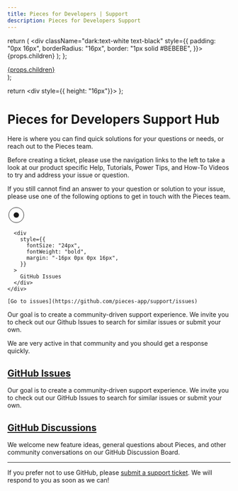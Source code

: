 ```yaml
---
title: Pieces for Developers | Support
description: Pieces for Developers Support
---
```


  return (
    <div className="dark:text-white text-black" style={{
      padding: "0px 16px",
      borderRadius: "16px",
      border: "1px solid #BEBEBE",
    }}>
      {props.children}
    </div>
  );
};

  <div
    style={{
      borderRadius: "12px",
    }}
  >
    <a
      target="_blank"
      href={props.href}
    >
      {props.children}
    </a>
  </div>
);

  return <div style={{ height: "16px"}}></div>
};

# Pieces for Developers Support Hub

Here is where you can find quick solutions for your questions or needs, or reach out to the Pieces team.

<Info>
  Before creating a ticket, please use the navigation links to the left to take a look at our product specific Help, Tutorials, Power Tips, and How-To Videos to try and address your issue or question.
</Info>

If you still cannot find an answer to your question or solution to your issue, please use one of the following options to get in touch with the Pieces team.

<SingleCard>
  <div
    style={{
      display: "flex",
      alignItems: "center",
      justifyContent: "space-between"
    }}
  >
    <div style={{
      display: "flex",
      marginBottom: "-16px",
    }}>
      <svg xmlns="http://www.w3.org/2000/svg" width="40" height="40" viewBox="0 0 40 40" fill="none" style={{
        marginTop: "16px",
      }}>
        <circle cx="20" cy="20" r="17" stroke="currentColor" strokeWidth="5"/>
        <circle cx="20" cy="20" r="6" fill="currentColor"/>
      </svg>

      <div
        style={{
          fontSize: "24px",
          fontWeight: "bold",
          margin: "-16px 0px 0px 16px",
        }}
      >
        GitHub Issues
      </div>
    </div>

    [Go to issues](https://github.com/pieces-app/support/issues)
  </div>

  Our goal is to create a community-driven support experience. We invite you to check out our Github Issues to search for similar issues or submit your own.

  We are very active in that community and you should get a response quickly.
</SingleCard>

## [GitHub Issues](https://github.com/pieces-app/support/issues)

Our goal is to create a community-driven support experience. We invite you to check out our GitHub Issues to search for similar issues or submit your own.

## [GitHub Discussions](https://github.com/pieces-app/support/discussions)

We welcome new feature ideas, general questions about Pieces, and other community conversations on our GitHub Discussion Board.

<hr/>

If you prefer not to use GitHub, please [submit a support ticket](https://getpieces.typeform.com/to/mCjBSIjF#page=docs-sidebar). We will respond to you as soon as we can!
